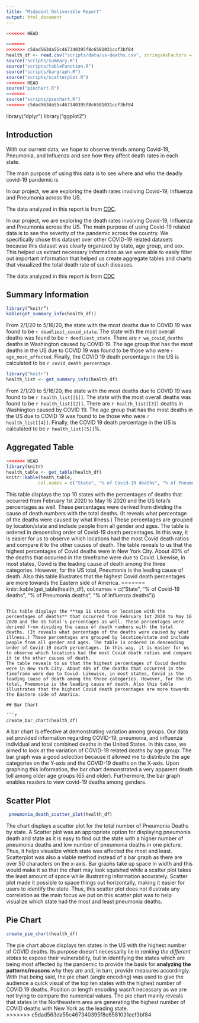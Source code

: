 ```yaml
---
title: "Midpoint Deliverable Report"
output: html_document
---
```

```r
<<<<<<< HEAD

=======
>>>>>>> c5dad563da55c467340395f8c6581031ccf3bf84
health_df <- read.csv("scripts/data/us-deaths.csv", stringsAsFactors = FALSE)
source("scripts/summary.R")
source("scripts/tableFunction.R")
source("scripts/bargraph.R")
source("scripts/scatterplot.R")
<<<<<<< HEAD
source("piechart.R")
=======
source("scripts/piechart.R")
>>>>>>> c5dad563da55c467340395f8c6581031ccf3bf84
```

library(“dplyr”)
library(“ggplot2”)


## Introduction
With our current data, we hope to observe trends among Covid-19, Pneumonia, and Influenza and see how they affect death rates in each state. 

The main purpose of using this data is to see where and who the deadly covid-19 pandemic is 

In our project, we are exploring the death rates involving Covid-19, Influenza and Pneumonia across the US.

The data analyzed in this report is from [CDC](https://data.cdc.gov/NCHS/Provisional-COVID-19-Death-Counts-by-Sex-Age-and-S/9bhg-hcku?fbclid=IwAR3VbsTWlBjY4w8Rz8rpnO3Bv1w0zDrHkhM2hB5OXDrfvLFudwF1f1Kkbn8).

In our project, we are exploring the death rates involving Covid-19, Influenza and Pneumonia across the US. The main purpose of using Covid-19 related data is to see the severity of the pandemic across the country. We specifically chose this dataset over other COVID-19 related datasets because this dataset was clearly organized by state, age group, and sex. This helped us extract necessary information as we were able to easily filter out important information that helped us create aggregate tables and charts that visualized the total death rate of such diseases.

The data analyzed in this report is from [CDC](https://data.cdc.gov/NCHS/Provisional-COVID-19-Death-Counts-by-Sex-Age-and-S/9bhg-hcku?fbclid=IwAR3VbsTWlBjY4w8Rz8rpnO3Bv1w0zDrHkhM2hB5OXDrfvLFudwF1f1Kkbn8)

## Summary Information
``` r
library(“knitr”)
kable(get_summary_info(health_df))

```
From 2/1/20 to 5/16/20, the state with the most deaths due to COVID 19 was found to be
`r deadliest_covid_state`. The state with the most overall deaths was found to be
`r deadliest_state`. There are `r wa_covid_deaths` deaths in Washington caused by COVID 19.
The age group that has the most deaths in the US due to COVID 19 was found to be those who were `r age_most_affected`. Finally, the COVID 19 death percentage in the US is calculated to be `r covid_death_percentage`.

``` r
library("knitr")
health_list <- get_summary_info(health_df)

```
From 2/1/20 to 5/16/20, the state with the most deaths due to COVID 19 was found to be
`r health_list[[1]]`. The state with the most overall deaths was found to be
`r health_list[[2]]`. There are `r health_list[[3]]` deaths in Washington caused by COVID 19.
The age group that has the most deaths in the US due to COVID 19 was found to be those who were `r health_list[[4]]`. Finally, the COVID 19 death percentage in the US is calculated to be `r health_list[[5]]`%.


## Aggregated Table

```r
<<<<<<< HEAD
library(knitr)
health_table <- get_table(health_df)
knitr::kable(heath_table, 
            col.names = c("State", "% of Covid-19 deaths", "% of Pneumonia deaths", "% of Influenza deaths"))
```
This table displays the top 10 states with the percentages of deaths that occurred from February 1st 2020 to May 16 2020 and the US total's percentages as well. These percentages were derived from dividing the cause of death numbers with the total deaths. (It reveals what percentage of the deaths were caused by what illness.) These percentages are grouped by location/state and include people from all gender and ages. The table is ordered in descending order of Covid-19 death percentages. In this way, it is easier for us to observe which locations had the most Covid death ratios and compare it to the other causes of death.
The table reveals to us that the highest percentages of Covid deaths were in New York City. About 40% of the deaths that occurred in the timeframe were due to Covid. Likewise, in most states, Covid is the leading cause of death among the three categories. However, for the US total, Pneumonia is the leading cause of death. Also this table illustrates that the highest Covid death percentages are more towards the Eastern side of America.
=======
knitr::kable(get_table(health_df), 
            col.names = c("State", "% of Covid-19 deaths", "% of Pneumonia deaths", "% of Influenza deaths"))
```

This table displays the **top 11 states or location with the percentages of deaths** that occurred from February 1st 2020 to May 16 2020 and the US total's percentages as well. These percentages were derived from dividing the cause of death numbers with the total deaths. (It reveals what percentage of the deaths were caused by what illness.) These percentages are grouped by location/state and include people from all gender and ages. The table is ordered in descending order of Covid-19 death percentages. In this way, it is easier for us to observe which locations had the most Covid death ratios and compare it to the other causes of death.
The table reveals to us that the highest percentages of Covid deaths were in New York City. About 40% of the deaths that occurred in the timeframe were due to Covid. Likewise, in most states, Covid is the leading cause of death among the three categories. However, for the US total, Pneumonia is the leading cause of death. Also this table illustrates that the highest Covid death percentages are more towards the Eastern side of America.

## Bar Chart

```r
create_bar_chart(health_df)
```

A bar chart is effective at demonstrating variation among groups. Our data set provided information regarding COVID-19, pneumonia, and influenza individual and total combined deaths in the United States. In this case, we aimed to look at the variation of COVID-19 related deaths by age group. The bar graph was a good selection because it allowed me to distribute the age categories on the Y-axis and the COVID-19 deaths on the X-axis. Upon graphing this information, the bar chart demonstrated a very apparent death toll among older age groups (65 and older). Furthermore, the bar graph enables readers to view covid-19 deaths among genders. 

## Scatter Plot

```r

 pneumonia_death_scatter_plot(health_df)

```

The chart displays a scatter plot for the total number of Pneumonia Deaths by state. A Scatter plot was an appropriate option for displaying pneumonia death and state as it is easy to find out the state with a higher number of pneumonia deaths and low number of pneumonia deaths in one picture. Thus, it helps visualize which state was affected the most and least. Scatterplot was also a viable method instead of a bar graph as there are over 50 characters on the x-axis. Bar graphs take up space in width and this would make it so that the chart may look squished while a scatter plot takes the least amount of space while illustrating information accurately. Scatter plot made it possible to space things out horizontally, making it easier for users to identify the state. Thus, this scatter plot does not illustrate any correlation as the main focus we put on this scatter plot was to help visualize which state had the most and least pneumonia deaths. 

## Pie Chart

```r

create_pie_chart(health_df)

```

The pie chart above displays ten states in the US with the highest number of COVID deaths. Its purpose doesn't necessarily lie in _ranking the different states_ to expose their vulnerability, but in identifying the states which are being most affected by the pandemic to provide the basis for **analyzing the patterns/reasons** why they are and, in turn, provide measures accordingly. With that being said, the pie chart (angle encoding) was used to give the audience a quick visual of the top ten states with the highest number of COVID 19 deaths. Position or length encoding wasn’t necessary as we are not trying to compare the numerical values. The pie chart mainly reveals that states in the Northeastern area are generating the highest number of COVID deaths with New York as the leading state.  
>>>>>>> c5dad563da55c467340395f8c6581031ccf3bf84
